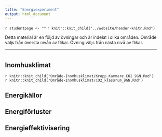 ```yaml
---
title: "Energiexperiment"
output: html_document
---
```


`r studentpage <- ""`
`r knitr::knit_child("../website/header-knitr.Rmd")`

Detta material är en följd av övningar och är indelat i olika områden. Område väljs från översta nivån av flikar. Övning väljs från nästa nivå av flikar. 

***

# {.tabset .tabset-fade}

## Inomhusklimat {.tabset .tabset-fade}

`r knitr::knit_child('Område-Inomhusklimat/Kropp_Kammare_CO2_9GN.Rmd')`
`r knitr::knit_child('Område-Inomhusklimat/CO2_klassrum_9GN.Rmd')`

## Energikällor {.tabset .tabset-fade}




## Energiförluster {.tabset .tabset-fade}



## Energieffektivisering {.tabset .tabset-fade}
